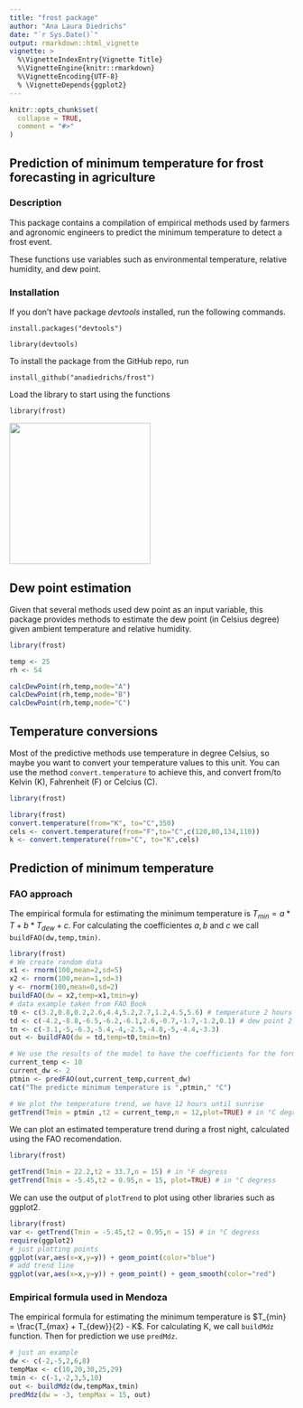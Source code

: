 ```yaml
---
title: "frost package"
author: "Ana Laura Diedrichs"
date: "`r Sys.Date()`"
output: rmarkdown::html_vignette
vignette: >
  %\VignetteIndexEntry{Vignette Title}
  %\VignetteEngine{knitr::rmarkdown}
  %\VignetteEncoding{UTF-8}
  % \VignetteDepends{ggplot2}
---
```


```r
knitr::opts_chunk$set(
  collapse = TRUE,
  comment = "#>"
)

```

## Prediction of minimum temperature for frost forecasting in agriculture

### Description

This package contains a compilation of empirical methods used by farmers and agronomic engineers to predict the minimum temperature to detect a frost event. 

These functions use variables such as environmental temperature, relative humidity, and dew point.

### Installation

If you don't have package *devtools* installed, run the following commands.

`` install.packages("devtools") ``

`` library(devtools) ``

To install the package from the GitHub repo, run

`` install_github("anadiedrichs/frost")``

Load the library to start using the functions

`` library(frost) ``

<img src="logo-frost.png" width="250">

## Dew point estimation

 Given that several methods used dew point as an input variable, this package provides methods to estimate the dew point (in Celsius degree) given ambient temperature and relative humidity.
 
```r
library(frost)

temp <- 25
rh <- 54

calcDewPoint(rh,temp,mode="A")
calcDewPoint(rh,temp,mode="B")
calcDewPoint(rh,temp,mode="C")

```
## Temperature conversions

Most of the predictive methods use temperature in degree Celsius, so maybe you want to convert your temperature values to this unit. You can use the method `convert.temperature` to achieve this, and convert from/to Kelvin (K), Fahrenheit (F) or Celcius (C).

```r
library(frost)

library(frost)
convert.temperature(from="K", to="C",350)
cels <- convert.temperature(from="F",to="C",c(120,80,134,110))
k <- convert.temperature(from="C", to="K",cels)

```
## Prediction of minimum temperature

### FAO approach

The empirical formula for estimating the minimum temperature is $T_{min} = a * T + b * T_{dew} + c$.
For calculating the coefficientes $a, b$ and $c$ we call `buildFAO(dw,temp,tmin)`.

```r
library(frost)
# We create random data
x1 <- rnorm(100,mean=2,sd=5)
x2 <- rnorm(100,mean=1,sd=3)
y <- rnorm(100,mean=0,sd=2)
buildFAO(dw = x2,temp=x1,tmin=y)
# data example taken from FAO Book
t0 <- c(3.2,0.8,0.2,2.6,4.4,5.2,2.7,1.2,4.5,5.6) # temperature 2 hours after sunset
td <- c(-4.2,-8.8,-6.5,-6.2,-6.1,2.6,-0.7,-1.7,-1.2,0.1) # dew point 2 hours after sunset
tn <- c(-3.1,-5,-6.3,-5.4,-4,-2.5,-4.8,-5,-4.4,-3.3)
out <- buildFAO(dw = td,temp=t0,tmin=tn)

# We use the results of the model to have the coefficients for the formula
current_temp <- 10
current_dw <- 2
ptmin <- predFAO(out,current_temp,current_dw)
cat("The predicte minimum temperature is ",ptmin," °C")

# We plot the temperature trend, we have 12 hours until sunrise
getTrend(Tmin = ptmin ,t2 = current_temp,n = 12,plot=TRUE) # in °C degress
```


We can plot an estimated temperature trend during a frost night, calculated using the FAO recomendation.

```r
library(frost)

getTrend(Tmin = 22.2,t2 = 33.7,n = 15) # in °F degress
getTrend(Tmin = -5.45,t2 = 0.95,n = 15, plot=TRUE) # in °C degress
```

We can use the output of `plotTrend` to plot using other libraries such as ggplot2.

```r
library(frost)
var <- getTrend(Tmin = -5.45,t2 = 0.95,n = 15) # in °C degress
require(ggplot2)
# just plotting points
ggplot(var,aes(x=x,y=y)) + geom_point(color="blue")
# add trend line
ggplot(var,aes(x=x,y=y)) + geom_point() + geom_smooth(color="red")
```


### Empirical formula used in Mendoza

The empirical formula for estimating the minimum temperature is $T_{min} = \frac{T_{max} + T_{dew}}{2} - K$. For calculating K, we call `buildMdz` function. Then for prediction we use `predMdz`.


```r
# just an example
dw <- c(-2,-5,2,6,8)
tempMax <- c(10,20,30,25,29)
tmin <- c(-1,-2,3,5,10)
out <- buildMdz(dw,tempMax,tmin)
predMdz(dw = -3, tempMax = 15, out)
```

